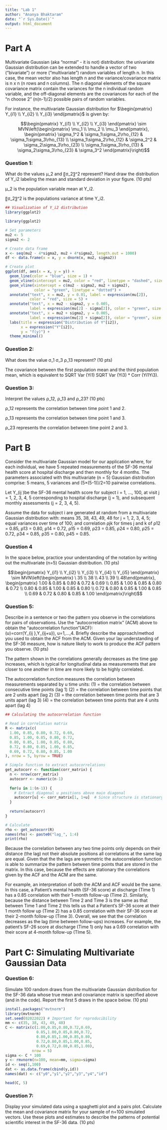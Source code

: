 ```yaml
---
title: "Lab 1"
author: "Ananya Bhaktaram"
date: "`r Sys.Date()`"
output: html_document
---
```


# Part A
Multivariate Gaussian (aka "normal" - it is not) distribution: the univariate Gaussian distribution can be extended to handle a vector of two ("bivariate") or more ("multivariate") random variables of length n.  In this case, the mean vector also has length n and the variance/covariance matrix is n x n  (n rows and n columns).  The n diagonal elements of the square covariance matrix contain the variances for the n individual random variable, and the off-diagonal elements are the covariances for each of the "n choose 2" (n(n-1)/2) possible pairs of random variables.

For instance, the multivariate Gaussian distribution for $\begin{pmatrix} Y_{i1} \\ Y_{i2} \\ Y_{i3} \end{pmatrix}$ is given by:

$$\begin{pmatrix} Y_{i1} \\ Y_{i2} \\ Y_{i3} \end{pmatrix} \sim MVN\left(\begin{pmatrix} \mu_1 \\ \mu_2 \\ \mu_3 \end{pmatrix}, \begin{pmatrix} \sigma_1^2 & \sigma_1\sigma_2\rho_{12} & \sigma_1\sigma_3\rho_{13} \\ \sigma_1\sigma_2\rho_{12} & \sigma_2^2 & \sigma_2\sigma_3\rho_{23} \\ \sigma_1\sigma_3\rho_{13} & \sigma_2\sigma_3\rho_{23} & \sigma_3^2 \end{pmatrix}\right)$$


### Question 1: 

What do the values μ_2 and 〖σ_2〗^2 represent? Hand draw the distribution of Y_i2 labeling the mean and standard deviation in your figure. (10 pts)

μ_2 is the population variable mean at Y_i2.

〖σ_2〗^2 is the populations variance at time Y_i2.

```r
## Visualization of Y_i2 distribution
library(ggplot2)

library(ggplot2)

# Set parameters
mu2 <- 5
sigma2 <- 2

# Create data frame
x <- seq(mu2 - 4*sigma2, mu2 + 4*sigma2, length.out = 1000)
df <- data.frame(x = x, y = dnorm(x, mu2, sigma2))

# Create plot
ggplot(df, aes(x = x, y = y)) +
  geom_line(color = "blue", size = 1) +
  geom_vline(xintercept = mu2, color = "red", linetype = "dashed", size = 1) +
  geom_vline(xintercept = c(mu2 - sigma2, mu2 + sigma2), 
             color = "green", linetype = "dotted") +
  annotate("text", x = mu2, y = 0.01, label = expression(mu[2]), 
           color = "red", size = 5) +
  annotate("text", x = mu2 - sigma2, y = 0.005, 
           label = expression(mu[2] - sigma[2]), color = "green", size = 3) +
  annotate("text", x = mu2 + sigma2, y = 0.005, 
           label = expression(mu[2] + sigma[2]), color = "green", size = 3) +
  labs(title = expression("Distribution of Y"[i2]),
       x = expression("Y"[i2]),
       y = "f(y)") +
  theme_minimal()
```

### Question 2:

What does the value σ_1 σ_3 ρ_13 represent? (10 pts)

The covariance between the first population mean and the third population mean, which is equivalent to SQRT Var (Yi1) SQRT  Var (Yi3) * Corr (Yi1Yi3).

### Question 3: 

Interpret the values ρ_12, ρ_13 and ρ_23? (10 pts)

ρ_12 represents the correlation between time point 1 and 2.

ρ_13 represents the correlation between time point 1 and 3.

ρ_23 represents the correlation between time point 2 and 3.

# Part B

Consider the multivariate Gaussian model for our application where, for each individual, we have 5 repeated measurements of the SF-36 mental health score at hospital discharge and then monthly for 4 months.  The parameters associated with this multivariate (n = 5) Gaussian distribution comprise: 5 means, 5 variances and (5×(5-1))/2=10 pairwise correlations.  

Let Y_(ij )be the SF-36 mental health score for subject i = 1, …, 100, at visit j = 1, 2, 3, 4, 5 corresponding to hospital discharge (j = 1), and subsequent monthly assessments (j = 2, 3, 4, 5). 

Assume the data for subject i are generated at random from a multivariate Gaussian distribution with: means 35, 38, 43, 49, 48 for j = 1, 2, 3, 4, 5;  equal variances over time of 100; and correlation ρjk for times j and k of ρ12 = 0.85, ρ13 = 0.80, ρ14 = 0.72, ρ15 = 0.69, ρ23 = 0.85, ρ24 = 0.80, ρ25 = 0.72, ρ34 = 0.85, ρ35 = 0.80, ρ45 = 0.85. 

### Question 4
In the space below, practice your understanding of the notation by writing out the multivariate (n=5) Gaussian distribution. (10 pts)

$$\begin{pmatrix} Y_{i1} \\ Y_{i2} \\ Y_{i3} \\ Y_{i4} \\ Y_{i5} \end{pmatrix}
\sim MVN\left(\begin{pmatrix} \ 35 \\ 38 \\ 43 \\ 39 \\ 48\end{pmatrix}, 
\begin{pmatrix}
1.00 & 0.85 & 0.80 & 0.72 & 0.69 \\
0.85 & 1.00 & 0.85 & 0.80 & 0.72 \\
0.80 & 0.85 & 1.00 & 0.85 & 0.80 \\
0.72 & 0.80 & 0.85 & 1.00 & 0.85 \\
0.69 & 0.72 & 0.80 & 0.85 & 1.00
\end{pmatrix}\right)$$
 
### Question 5:
Describe in a sentence or two the pattern you observe in the correlations for pairs of observations.  Use the "autocorrelation matrix" (ACM) above to obtain the "autocorrelation function "(ACF): \rho(u)=corr(Y_{ij\ },Y_{ij+u}),\ u=1,...,4. Briefly describe the approach/method you used to obtain the ACF from the ACM. Given your lay understanding of the SF-36 measure, how is nature likely to work to produce the ACF pattern you observe. (10 pts)

The pattern shown in the correlations generally decreases as the time gap increases, which is typical for longitudinal data as measurements that are closer to one another in time are more likely to be highly correlated.

The autocorrelation function measures the correlation between measurements separated by u time units: 
\rho(1) = the correlation between consecutive time points (lag 1)
\rho(2) = the correlation between time points that are 2 units apart (lag 2)
\rho(3) = the correlation between time points that are 3 units apart (lag 3)
\rho(4) = the correlation between time points that are 4 units apart (lag 4)

```r
## Calculating the autocorrelation function

# Read in correlation matrix
R <- matrix(c(
  1.00, 0.85, 0.80, 0.72, 0.69,
  0.85, 1.00, 0.85, 0.80, 0.72,
  0.80, 0.85, 1.00, 0.85, 0.80,
  0.72, 0.80, 0.85, 1.00, 0.85,
  0.69, 0.72, 0.80, 0.85, 1.00
), nrow = 5, byrow = TRUE)

# Simple function to extract autocorrelations
get_autocorr <- function(corr_matrix) {
  n <- nrow(corr_matrix)
  autocorr <- numeric(n-1)
  
  for(u in 1:(n-1)) {
    # Extract diagonal u positions above main diagonal
    autocorr[u] <- corr_matrix[1, 1+u]  # Since structure is stationary
  }
  
  return(autocorr)
}

# Calculate
rho <- get_autocorr(R)
names(rho) <- paste0("lag_", 1:4)
print(rho)
```
Because the correlation between any two time points only depends on their distance (the lag) not their absolute positions all correlations at the same lag are equal. Given that the the lags are symmetric the autocorrelation function is able to summarize the pattern between time points that are stored in the matrix. In this case, because the effects are stationary the correlations given by the ACF and the ACM are the same. 

For example, an interpretation of both the ACM and ACF would be the same. In this case, a Patient's mental health (SF-36 score) at discharge (Time 1) has a 0.85 correlation with their 1-month follow-up (Time 2). Similarly, because the distance between Time 2 and Time 3 is the same as that between Time 1 and Time 2 this tells us that a Patient's SF-36 score at their 1 month follow up (Time 2) has a 0.85 correlation with their SF-36 score at their 2-month follow-up (Time 3). Overall, we see that the correlation decreases as the lag (time between follow-ups) increases. For example, the patient's SF-26 score at discharge (Time 1) only has a 0.69 correlation with their score at 4-month follow-up (TIme 5).

# Part C: Simulating Multivariate Gaussian Data

### Question 6: 

Simulate 100 random draws from the multivariate Gaussian distribution for the SF-36 data whose true mean and covariance matrix is specified above (and in the code).  Report the first 5 draws in the space below. (10 pts)
```r
install.packages("mvtnorm")
library(mvtnorm)
set.seed(02022022) # Important for reproducibility
mm <- c(35, 38, 43, 49, 48)
C <- matrix(c(1.00,0.85,0.80,0.72,0.69,
              0.85,1.00,0.85,0.80,0.72,
              0.80,0.85,1.00,0.85,0.80,
              0.72,0.80,0.85,1.00,0.85,
              0.69,0.72,0.80,0.85,1.00),
            nrow = 5) 
sigma <- C * 100
y <- rmvnorm(n=100, mean=mm, sigma=sigma)
id <- seq(1,100)
dat <- as.data.frame(cbind(y,id))
names(dat) <- c("y0","y1","y2","y3","y4","id")

head(C, 5)

```

### Question 7: 
Display your simulated data using a spaghetti plot and a pairs plot. Calculate the mean and covariance matrix for your sample of n=100 simulated vectors. Use these plots and estimates to describe the patterns of potential scientific interest in the SF-36 data. (10 pts)





